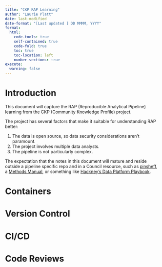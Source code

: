 ```yaml
---
title: "CKP RAP Learning"
author: "Laurie Platt"
date: last-modified
date-format: "[Last updated ] DD MMMM, YYYY"
format:
  html:
    code-tools: true
    self-contained: true
    code-fold: true
    toc: true
    toc-location: left
    number-sections: true
execute:
  warning: false
---
```


# Introduction

This document will capture the RAP (Reproducible Analytical Pipeline) learning from the CKP (Community Knowledge Profile) project.  

The project has several factors that make it suitable for understanding RAP better:  

1. The data is open source, so data security considerations aren't paramount.  
2. The project involves multiple data analysts.  
3. The pipeline is not particularly complex.  

The expectation that the notes in this document will mature and reside outside a pipeline specific repo and in a Council resource, such as [pinsheff](https://scc-pi.github.io/pinsheff/), a [Methods Manual](https://scc-pi.github.io/methods-manual/), or something like [Hackney's Data Platform Playbook](https://playbook.hackney.gov.uk/Data-Platform-Playbook/). 

# Containers


# Version Control


# CI/CD  


# Code Reviews

